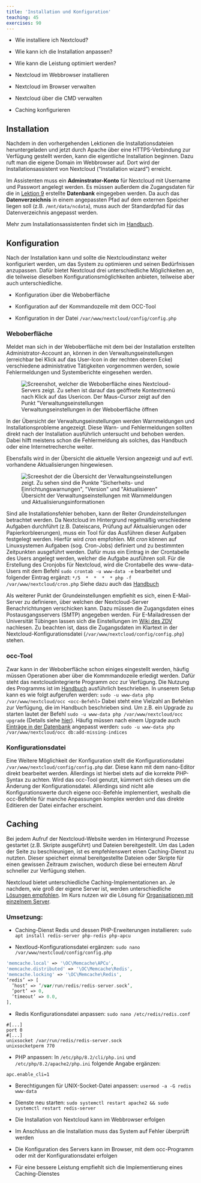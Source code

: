 ```yaml
---
title: 'Installation und Konfiguration'
teaching: 45
exercises: 90
---
```


:::::::::::::::::::::::::::::::::::::: questions 

- Wie installiere ich Nextcloud?

- Wie kann ich die Installation anpassen?

- Wie kann die Leistung optimiert werden?

::::::::::::::::::::::::::::::::::::::::::::::::

::::::::::::::::::::::::::::::::::::: objectives

- Nextcloud im Webbrowser installieren

- Nextcloud im Browser verwalten

- Nextcloud über die CMD verwalten

- Caching konfigurieren

::::::::::::::::::::::::::::::::::::::::::::::::

## Installation

Nachdem in den vorhergehenden Lektionen die Installationsdateien heruntergeladen und jetzt durch Apache über eine HTTPS-Verbindung zur Verfügung gestellt werden, kann die eigentliche Installation beginnen. Dazu ruft man die eigene Domain im Webbrowser auf. Dort wird der Installationsassistent von Nextcloud ("Installation wizard") erreicht.

Im Assistenten muss ein **Adminstrator-Konto** für Nextcloud mit Username und Passwort angelegt werden. Es müssen außerdem die Zugangsdaten für die in [Lektion 9](09-installationsvorbereitung-3.Rmd) erstellte **Datenbank** eingegeben werden. Da auch das **Datenverzeichnis** in einem angepassten Pfad auf dem externen Speicher liegen soll (z.B. `/mnt/data/ncdata`), muss auch der Standardpfad für das Datenverzeichnis angepasst werden.

Mehr zum Installationsassistenten findet sich im [Handbuch](https://docs.nextcloud.com/server/stable/admin_manual/installation/installation_wizard.html).

## Konfiguration

Nach der Installation kann und sollte die Nextcloudinstanz weiter konfiguriert werden, um das System zu optimieren und seinen Bedürfnissen anzupassen. Dafür bietet Nextcloud drei unterschiedliche Möglichkeiten an, die teilweise dieselben Konfigurationsmöglichkeiten anbieten, teilweise aber auch unterschiedliche.

- Konfiguration über die Weboberfläche

- Konfiguration auf der Kommandozeile mit dem OCC-Tool

- Konfiguration in der Datei `/var/www/nextcloud/config/config.php`

### Weboberfläche

Meldet man sich in der Weboberfläche mit dem bei der Installation erstellten Administrator-Account an, können in den Verwaltungseinstellungen (erreichbar bei Klick auf das User-Icon in der rechten oberen Ecke) verschiedene administrative Tätigkeiten vorgenommen werden, sowie Fehlermeldungen und Systemberichte eingesehen werden.

![Verwaltungseinstellungen in der Weboberfläche öffnen](fig/11_Konfiguration_web.png){alt='Screenshot, welcher die Weboberfläche eines Nextcloud-Servers zeigt. Zu sehen ist darauf das geöffnete Kontextmenü nach Klick auf das Usericon. Der Maus-Cursor zeigt auf den Punkt "Verwaltungseinstellungen'}

In der Übersicht der Verwaltungseinstellungen werden Warnmeldungen und Installationsprobleme angezeigt. Diese Warn- und Fehlermeldungen sollten direkt nach der Installation ausführlich untersucht und behoben werden. Dabei hilft meistens schon die Fehlermeldung als solches, das Handbuch oder eine Internetrecherche weiter. 

Ebensfalls wird in der Übersicht die aktuelle Version angezeigt und auf evtl. vorhandene Aktualisierungen hingewiesen.

![Übersicht der Verwaltungseinstellungen mit Warnmeldungen und Aktualisierungsinformationen](fig/11_Konfguration_Übersicht.png){alt='Screeshot der die Übersicht der Verwaltungseinstellungen zeigt. Zu sehen sind die Punkte "Sicherheits- und Einrichtungswarnungen", "Version" und "Aktualisieren"'}

Sind alle Installationsfehler behoben, kann der Reiter *Grundeinstellungen* betrachtet werden. Da Nextcloud im Hintergrund regelmäßig verschiedene Aufgaben durchführt (z.B. Dateiscans, Prüfung auf Aktualsierungen oder Papierkorbleerungen), muss ein Tool für das Ausführen dieser Aufgaben festgelegt werden. Hierfür wird *cron* empfohlen. Mit *cron* können auf Linuxsystemen Aufgaben (sog. Cron-Jobs) definiert und zu bestimmten Zeitpunkten ausgeführt werden. Dafür muss ein Eintrag in der Crontabelle des Users angelegt werden, welcher die Aufgabe ausführen soll. Für die Erstellung des Cronjobs für Nextcloud, wird die Crontabelle des www-data-Users mit dem Befehl `sudo crontab -u www-data -e` bearbeitet und folgender Eintrag ergänzt: `*/5  *  *  *  * php -f /var/www/nextcloud/cron.php` Siehe dazu auch das [Handbuch](https://docs.nextcloud.com/server/latest/admin_manual/configuration_server/background_jobs_configuration.html#cron)

Als weiterer Punkt der Grundeinstellungen empfiehlt es sich, einen E-Mail-Server zu definieren, über welchen der Nextcloud-Server Benachrichtungen verschicken kann. Dazu müssen die Zugangsdaten eines Postausgangsservers (SMTP) angegeben werden. Für E-Mailadressen der Universität Tübingen lassen sich die Einstellungen im [Wiki des ZDV](https://faq.zdv.uni-tuebingen.de/otrs/public.pl?Action=PublicFAQZoom;ItemID=29) nachlesen. Zu beachten ist, dass die Zugangsdaten im Klartext in der Nextcloud-Konfigurationsdatei (`/var/www/nextcloud/config/config.php`) stehen.

### occ-Tool

Zwar kann in der Weboberfläche schon einiges eingestellt werden, häufig müssen Operationen aber über die Kommmandozeile erledigt werden. Dafür steht das nextcloudintegrierte Programm *occ* zur Verfügung. Die Nutzung des Programms ist im [Handbuch](https://docs.nextcloud.com/server/latest/admin_manual/configuration_server/occ_command.html) ausführlich beschrieben. In unserem Setup kann es wie folgt aufgerufen werden: `sudo -u www-data php /var/www/nextcloud/occ <occ-Befehl>` Dabei steht eine Vielzahl an Befehlen zur Verfügung, die im Handbuch beschrieben sind. Um z.B. ein Upgrade zu starten lautet der Befehl `sudo -u www-data php /var/www/nextcloud/occ upgrade` (Details siehe [hier](https://docs.nextcloud.com/server/latest/admin_manual/configuration_server/occ_command.html#command-line-upgrade-label)). Häufig müssen nach einem Upgrade auch [Einträge in der Datenbank](https://docs.nextcloud.com/server/latest/admin_manual/configuration_server/occ_command.html#database-add-indices-label) angepasst werden: `sudo -u www-data php /var/www/nextcloud/occ db:add-missing-indices`

### Konfigurationsdatei

Eine Weitere Möglichkeit der Konfiguration stellt die Konfigurationsdatei `/var/www/nextcloud/config/config.php` dar. Diese kann mit dem nano-Editor direkt bearbeitet werden. Allerdings ist hierbei stets auf die korrekte PHP-Syntax zu achten. Wird das occ-Tool genutzt, kümmert sich dieses um die Änderung der Konfigurationsdatei. Allerdings sind nicht alle Konfigurationswerte durch eigene occ-Befehle implementiert, weshalb die occ-Befehle für manche Anpassungen komplex werden und das direkte Editieren der Datei einfacher erscheint.

## Caching

Bei jedem Aufruf der Nextcloud-Website werden im Hintergrund Prozesse gestartet (z.B. Skripte ausgeführt) und Dateien bereitgestellt. Um das Laden der Seite zu beschleunigen, ist es empfehlenswert einen Caching-Dienst zu nutzten. Dieser speichert einmal bereitgestellte Dateien oder Skripte für einen gewissen Zeitraum zwischen, wodurch diese bei erneutem Abruf schneller zur Verfügung stehen.

Nextcloud bietet unterschiedliche Caching-Implementationen an. Je nachdem, wie groß der eigene Server ist, werden unterschiedliche [Lösungen empfohlen](https://docs.nextcloud.com/server/latest/admin_manual/configuration_server/caching_configuration.html). Im Kurs nutzen wir die Lösung für [Organisationen mit einzelnem Server](https://docs.nextcloud.com/server/latest/admin_manual/configuration_server/caching_configuration.html#organizations-with-single-server).

### Umsetzung: 

- Caching-Dienst Redis und dessen PHP-Erweiterungen installieren: `sudo apt install redis-server php-redis php-apcu`

- Nextloud-Konfigurationsdatei ergänzen: `sudo nano /var/www/nextcloud/config/config.php`

```php
'memcache.local' => '\OC\Memcache\APCu',
'memcache.distributed' => '\OC\Memcache\Redis',
'memcache.locking' => '\OC\Memcache\Redis',
’redis’ => [
  ’host’ => ’/var/run/redis/redis-server.sock’,
  ’port’ => 0,
  ’timeout’ => 0.0,
],
```

- Redis Konfigurationsdatei anpassen: `sudo nano /etc/redis/redis.conf`

```
#[...]
port 0
#[...]
unixsocket /var/run/redis/redis-server.sock
unixsocketperm 770
```

- PHP anpassen: In `/etc/php/8.2/cli/php.ini` und `/etc/php/8.2/apache2/php.ini` folgende Angabe ergänzen:

```
apc.enable_cli=1
```

- Berechtigungen für UNIX-Socket-Datei anpassen: `usermod -a -G redis www-data`

- Dienste neu starten: `sudo systemctl restart apache2 && sudo systemctl restart redis-server`

::::::::::::::::::::::::::::::::::::: keypoints 

- Die Installation von Nextcloud kann im Webbrowser erfolgen

- Im Anschluss an die Installation muss das System auf Fehler überprüft werden

- Die Konfiguration des Servers kann im Browser, mit dem occ-Programm oder mit der Konfigurationsdatei erfolgen

- Für eine bessere Leistung empfiehlt sich die Implementierung eines Caching-Dienstes

::::::::::::::::::::::::::::::::::::::::::::::::

